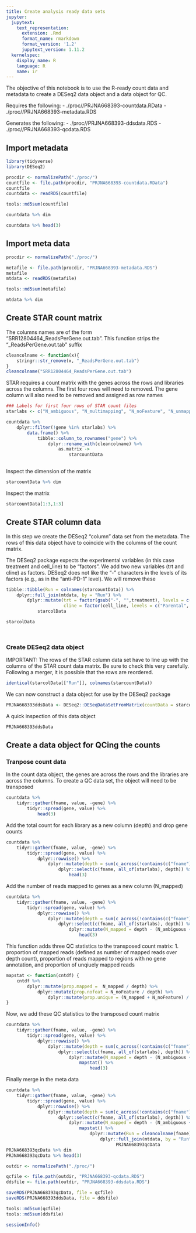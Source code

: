 ```yaml
---
title: Create analysis ready data sets
jupyter:
  jupytext:
    text_representation:
      extension: .Rmd
      format_name: rmarkdown
      format_version: '1.2'
      jupytext_version: 1.11.2
  kernelspec:
    display_name: R
    language: R
    name: ir
---
```


The objective of this notebook is to use the R-ready count data and metadata to create a DESeq2 data object and a data object for QC.

Requires the following:
- ./proc//PRJNA668393-countdata.RData
- ./proc//PRJNA668393-metadata.RDS

Generates the following:
- ./proc//PRJNA668393-ddsdata.RDS
- ./proc//PRJNA668393-qcdata.RDS


## Import metadata

```r
library(tidyverse)
library(DESeq2)
```

```r
procdir <- normalizePath("./proc/")
countfile <- file.path(procdir, "PRJNA668393-countdata.RData")
countfile
countdata <- readRDS(countfile)

tools::md5sum(countfile)
```

```r
countdata %>% dim
```

```r
countdata %>% head(3)
```

## Import meta data

```r
procdir <- normalizePath("./proc/")

metafile <- file.path(procdir, "PRJNA668393-metadata.RDS")
metafile
mtdata <- readRDS(metafile)

tools::md5sum(metafile)
```

```r
mtdata %>% dim
```

## Create STAR count matrix


The columns names are of the form "SRR12804464_ReadsPerGene.out.tab". This function strips the "_ReadsPerGene.out.tab" suffix

```r
cleancolname <- function(x){
    stringr::str_remove(x, "_ReadsPerGene.out.tab")
}
cleancolname("SRR12804464_ReadsPerGene.out.tab")
```

STAR requires a count matrix with the genes across the rows and libraries across the columns. The first four rows will need to removed. The gene column will also need to be removed and assigned as row names

```r
### Labels for first four rows of STAR count files
starlabs <- c("N_ambiguous", "N_multimapping", "N_noFeature", "N_unmapped")

countdata %>% 
    dplyr::filter(!gene %in% starlabs) %>%
        data.frame() %>% 
            tibble::column_to_rownames("gene") %>%
                dplyr::rename_with(cleancolname) %>%
                    as.matrix -> 
                        starcountData
    
```

Inspect the dimension of the matrix

```r
starcountData %>% dim
```

Inspect the matrix

```r
starcountData[1:3,1:3]
```

## Create STAR column data


In this step we create the DESeq2 "column" data set from the metadata. The rows of this data object have to coincide with the columns of the count matrix.

The DESeq2 package expects the experimental variables (in this case treatment and cell_line) to be "factors". We add two new variables (trt and cline) as factors. DESeq2 does not like the "-" characters in the levels of its factors (e.g., as in the "anti-PD-1" level). We will remove these

```r
tibble::tibble(Run = colnames(starcountData)) %>%
    dplyr::full_join(mtdata, by = "Run") %>%
        dplyr::mutate(trt = factor(gsub("-", "",treatment), levels = c("isotype", "antiPD1")), 
                      cline = factor(cell_line, levels = c("Parental", "UV2"))) -> 
            starcolData
```

```r
starcolData
```

```r

```

```r

```

### Create DESeq2 data object


IMPORTANT: The rows of the STAR column data set have to line up with the columns of the STAR count data matrix. Be sure to check this very carefully. Following a merger, it is possible that the rows are reordered. 

```r
identical(starcolData[["Run"]], colnames(starcountData))
```

We can now construct a data object for use by the DESeq2 package

```r
PRJNA668393ddsData <- DESeq2::DESeqDataSetFromMatrix(countData = starcountData, colData = starcolData, design = ~1)
```

A quick inspection of this data object

```r
PRJNA668393ddsData
```

## Create a  data object for QCing the counts


### Tranpose count data


In the count data object, the genes are across the rows and the libraries are across the columns. To create a QC data set, the object will need to be transposed

```r
countdata %>% 
    tidyr::gather(fname, value, -gene) %>% 
        tidyr::spread(gene, value) %>% 
            head(3)
```

Add the total count for each library as a new column (depth) and drop gene counts

```r
countdata %>% 
    tidyr::gather(fname, value, -gene) %>% 
        tidyr::spread(gene, value) %>% 
            dplyr::rowwise() %>%
                dplyr::mutate(depth = sum(c_across(!contains(c("fname"))))) %>% 
                    dplyr::select(c(fname, all_of(starlabs), depth)) %>%
                        head(3)
```

Add the number of reads mapped to genes as a new column (N_mapped)

```r
countdata %>% 
    tidyr::gather(fname, value, -gene) %>% 
        tidyr::spread(gene, value) %>% 
            dplyr::rowwise() %>%
                dplyr::mutate(depth = sum(c_across(!contains(c("fname"))))) %>% 
                    dplyr::select(c(fname, all_of(starlabs), depth)) %>%
                        dplyr::mutate(N_mapped = depth - (N_ambiguous + N_multimapping + N_noFeature + N_unmapped)) %>%
                            head(3)
```

This function adds three QC statistics to the transposed count matrix: 1. proportion of mapped reads (defined as number of mapped reads over depth count), proportion of reads mapped to regions with no gene annotation, and proportion of unqiuely mapped reads

```r
mapstat <- function(cntdf) {
    cntdf %>%
        dplyr::mutate(prop.mapped =  N_mapped / depth) %>%
            dplyr::mutate(prop.nofeat = N_noFeature / depth) %>%
                dplyr::mutate(prop.unique = (N_mapped + N_noFeature) / depth)
}
```

Now, we add these QC statistics to the transposed count matrix

```r
countdata %>% 
    tidyr::gather(fname, value, -gene) %>% 
        tidyr::spread(gene, value) %>% 
            dplyr::rowwise() %>%
                dplyr::mutate(depth = sum(c_across(!contains(c("fname"))))) %>% 
                    dplyr::select(c(fname, all_of(starlabs), depth)) %>%
                        dplyr::mutate(N_mapped = depth - (N_ambiguous + N_multimapping + N_noFeature + N_unmapped))%>%
                            mapstat() %>%
                                head(3)
```

Finally merge in the meta data

```r
countdata %>% 
    tidyr::gather(fname, value, -gene) %>% 
        tidyr::spread(gene, value) %>% 
            dplyr::rowwise() %>%
                dplyr::mutate(depth = sum(c_across(!contains(c("fname"))))) %>% 
                    dplyr::select(c(fname, all_of(starlabs), depth)) %>%
                        dplyr::mutate(N_mapped = depth - (N_ambiguous + N_multimapping + N_noFeature + N_unmapped)) %>%
                            mapstat() %>%
                                dplyr::mutate(Run = cleancolname(fname)) %>%
                                    dplyr::full_join(mtdata, by = "Run") ->
                                          PRJNA668393qcData
PRJNA668393qcData %>% dim
PRJNA668393qcData %>% head(3)
```

```r
outdir <- normalizePath("./proc/")

qcfile <- file.path(outdir, "PRJNA668393-qcdata.RDS")
ddsfile <- file.path(outdir, "PRJNA668393-ddsdata.RDS")

saveRDS(PRJNA668393qcData, file = qcfile)
saveRDS(PRJNA668393ddsData, file = ddsfile)

tools::md5sum(qcfile)
tools::md5sum(ddsfile)
```

```r
sessionInfo()
```
